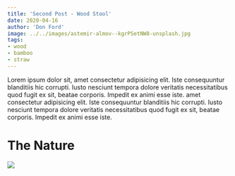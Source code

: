 ```yaml
---
title: 'Second Post - Wood Stool'
date: 2020-04-16
author: 'Don Ford'
image: ../../images/astemir-almov--kgrPSetNW8-unsplash.jpg
tags: 
- wood
- bamboo
- straw
---
```


Lorem ipsum dolor sit, amet consectetur adipisicing elit. Iste consequuntur blanditiis hic corrupti. Iusto nesciunt tempora dolore veritatis necessitatibus quod fugit ex sit, beatae corporis. Impedit ex animi esse iste.
amet consectetur adipisicing elit. Iste consequuntur blanditiis hic corrupti. Iusto nesciunt tempora dolore veritatis necessitatibus quod fugit ex sit, beatae corporis. Impedit ex animi esse iste.

# The Nature
![](../posts/bruce-mars-548713-unsplash.jpg)